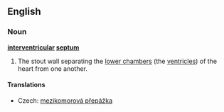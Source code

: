 ==English==
{{wikipedia}}
===Noun===
'''[[interventricular]] [[septum]]'''

# {{anatomy}} The stout wall separating the [[lower chamber]]s (the [[ventricle]]s) of the heart from one another.

====Translations====
{{trans-top|wall separating the lower chambers}}
*Czech: [[mezikomorová přepážka]] {{f}}
{{trans-mid}}
{{trans-bottom}}